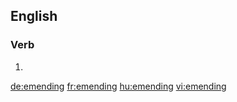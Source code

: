 ==English==

===Verb===
{{head|en}}

# {{present participle of|emend}}

[[de:emending]]
[[fr:emending]]
[[hu:emending]]
[[vi:emending]]